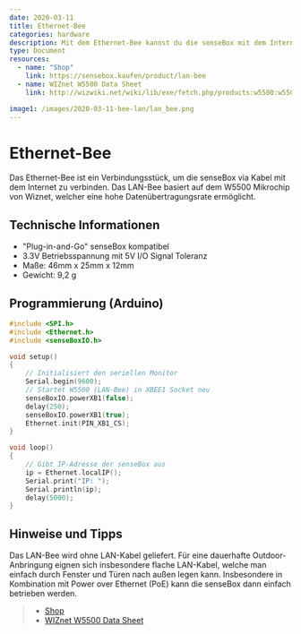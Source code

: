 ```yaml
---
date: 2020-03-11
title: Ethernet-Bee
categories: hardware
description: Mit dem Ethernet-Bee kannst du die senseBox mit dem Internet verbinden und Messwerte übertragen.
type: Document
resources:
  - name: "Shop"
    link: https://sensebox.kaufen/product/lan-bee
  - name: WIZnet W5500 Data Sheet
    link: http://wizwiki.net/wiki/lib/exe/fetch.php/products:w5500:w5500_ds_v109e.pdf

image1: /images/2020-03-11-bee-lan/lan_bee.png
---
```





# Ethernet-Bee

Das Ethernet-Bee ist ein Verbindungsstück, um die senseBox via Kabel mit dem Internet zu verbinden. Das LAN-Bee basiert auf dem W5500 Mikrochip von Wiznet, welcher eine hohe Datenübertragungsrate ermöglicht.

<ImageWithText src={ethernetBee} title="Ethernet Bee"/>



## Technische Informationen

* "Plug-in-and-Go" senseBox kompatibel
* 3.3V Betriebsspannung mit 5V I/O Signal Toleranz
* Maße: 46mm x 25mm x 12mm
* Gewicht: 9,2 g


## Programmierung (Arduino)

```cpp
#include <SPI.h>
#include <Ethernet.h>
#include <senseBoxIO.h>

void setup()
{
    // Initialisiert den seriellen Monitor
    Serial.begin(9600);
    // Startet W5500 (LAN-Bee) in XBEE1 Socket neu
    senseBoxIO.powerXB1(false);
    delay(250);
    senseBoxIO.powerXB1(true);
    Ethernet.init(PIN_XB1_CS);
}

void loop()
{
    // Gibt IP-Adresse der senseBox aus
    ip = Ethernet.localIP();
    Serial.print("IP: ");
    Serial.println(ip);
    delay(5000);
}
```

## Hinweise und Tipps

Das LAN-Bee wird ohne LAN-Kabel geliefert. Für eine dauerhafte Outdoor-Anbringung eignen sich insbesondere flache LAN-Kabel, welche man einfach durch Fenster und Türen nach außen legen kann. Insbesondere in Kombination mit Power over Ethernet (PoE) kann die senseBox dann einfach betrieben werden.


> - [Shop](https://sensebox.kaufen/product/lan-bee)
> - [WIZnet W5500 Data Sheet](https://docs.wiznet.io/img/products/w5500/W5500_ds_v110e.pdf)
